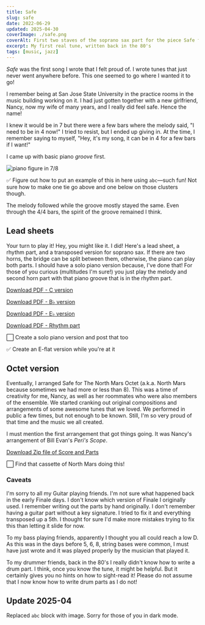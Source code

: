 ```yaml
---
title: Safe
slug: safe
date: 2022-06-29
updated: 2025-04-30
coverImage: ./safe.png
coverAlt: First two staves of the soprano sax part for the piece Safe for Jazz Octet. Composed and arranged by Ken Feliciano. Style is Gently. Key signature is A. Time signature is 7 / 8.
excerpt: My first real tune, written back in the 80's
tags: [music, jazz]
---
```


_Safe_ was the first song I wrote that I felt proud of. I wrote tunes that just never went anywhere before. This one seemed to go where I wanted it to go!

I remember being at San Jose State University in the practice rooms in the music building working on it. I had just gotten together with a new girlfriend, Nancy, now my wife of many years, and I really did feel safe. Hence the name!

I knew it would be in 7 but there were a few bars where the melody said, "I need to be in 4 now!" I tried to resist, but I ended up giving in. At the time, I remember saying to myself, "Hey, it's my song, it can be in 4 for a few bars if I want!"

I came up with basic piano _groove_ first.

![piano figure in 7/8](safe-piano-groove.png)

✅ Figure out how to put an example of this in here using `abc`—such fun! Not sure how to make one tie go above and one below on those clusters though.

The melody followed while the groove mostly stayed the same. Even through the 4/4 bars, the spirit of the groove remained I think.

## Lead sheets

Your turn to play it! Hey, you might like it. I did! Here's a lead sheet, a rhythm part, and a transposed version for soprano sax. If there are two horns, the bridge can be split between them, otherwise, the piano can play both parts. I should have a solo piano version because, I've done that! For those of you curious (multitudes I'm sure!) you just play the melody and second horn part with that piano groove that is in the rhythm part.

<p>
  <a href='/charts/safe-c.pdf' download='safe-c.pdf'>
    Download PDF - C version
  </a>
</p>
<p>
  <a href='/charts/safe-bflat.pdf' download='safe-bflat.pdf'>
    Download PDF - B<span>&#9837;</span> version
  </a>
</p>
<p>
  <a href='/charts/safe-eflat.pdf' download='safe-eflat.pdf'>
    Download PDF - E<span>&#9837;</span> version
  </a>
</p>
<p>
  <a href='/charts/safe-rhythm.pdf' download='safe-rhythm.pdf'>
    Download PDF - Rhythm part
  </a>
</p>

⬜ Create a solo piano version and post that too

✅ Create an E-flat version while you're at it

## Octet version

Eventually, I arranged Safe for The North Mars Octet (a.k.a. North Mars because sometimes we had more or less than 8). This was a time of creativity for me, Nancy, as well as her roommates who were also members of the ensemble. We started cranking out original compositions and arrangements of some awesome tunes that we loved. We performed in public a few times, but not enough to be known. Still, I'm so very proud of that time and the music we all created.

I must mention the first arrangement that got things going. It was Nancy's arrangement of Bill Evan's _Peri's Scope_.

<p>
  <a href='/charts/safe-octet.zip' download='safe-octet.zip'>
    Download Zip file of Score and Parts
  </a>
</p>

⬜ Find that cassette of North Mars doing this!

### Caveats

I'm sorry to all my Guitar playing friends. I'm not sure what happened back in the early Finale days. I don't know which version of Finale I originally used. I remember writing out the parts by hand originally. I don't remember having a guitar part without a key signature. I tried to fix it and everything transposed up a 5th. I thought for sure I'd make more mistakes trying to fix this than letting it slide for now.

To my bass playing friends, apparently I thought you all could reach a low D. As this was in the days before 5, 6, 8, string bases were common, I must have just wrote and it was played properly by the musician that played it.

To my drummer friends, back in the 80's I really didn't know how to write a drum part. I think, once you know the tune, it might be helpful. But it certainly gives you no hints on how to sight-read it! Please do not assume that I now know how to write drum parts as I do not!

## Update 2025-04

Replaced `abc` block with image. Sorry for those of you in dark mode.
